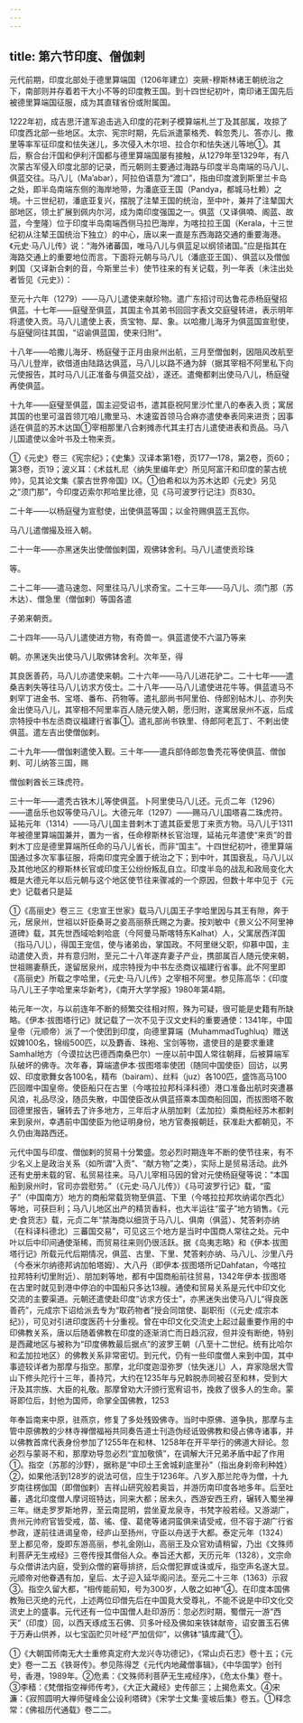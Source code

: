 ```yaml
---
---
---
```

title: 第六节印度、僧伽剌
---



元代前期，印度北部处于德里算端国（1206年建立）突厥-穆斯林诸王朝统治之下，南部则并存着若干大小不等的印度教王国。到十四世纪初叶，南印诸王国先后被德里算端国征服，成为其直辖省份或附属国。

1222年初，成吉思汗遣军追击逃入印度的花剌子模算端札兰丁及其部属，攻掠了印度西北部一些地区。太宗、宪宗时期，先后派遣蒙格秃、斡忽秃儿、答亦儿、撒里等率军征印度和怯失迷儿，多次侵入木尔坦、拉合尔和怯失迷儿等地①。其后，察合台汗国和伊利汗国都与德里算端国屡有接触，从1279年至1329年，有八次蒙古军侵入印度北部的记录，而元朝则主要通过海路与印度半岛南端的马八儿、俱蓝交往。马八儿（Ma’abar），阿拉伯语意为“渡口”，指由印度渡到斯里兰卡岛之处，即半岛南端东侧的海岸地带，为潘底亚王国（Pandya，都城马杜赖）之境。十三世纪初，潘底亚复兴，摆脱了注辇王国的统治，至中叶，兼并了注辇国大部地区，领土扩展到佩内尔河，成为南印度强国之一。俱蓝（又译俱喃、阁蓝、故蓝，今奎隆）位于印度半岛南端西侧马拉巴海岸，为喀拉拉王国（Kerala，十三世纪初从注辇王国统治下独立）的中心，唐以来一直是东西海路交通的重要海港。《元史·马八儿传》说：“海外诸蕃国，唯马八儿与俱蓝足以纲领诸国。”应是指其在海路交通上的重要地位而言。下面将元朝与马八儿（潘底亚王国）、俱蓝以及僧伽剌国（又译新合剌的音，今斯里兰卡）使节往来的有关记载，列一年表（未注出处者皆见《元史》）：

至元十六年（1279）——马八儿遣使来献珍物。遣广东招讨司达鲁花赤杨庭璧招俱蓝。十七年——庭璧至俱蓝，其国主令其弟书回回字表文交庭璧转进，表示明年将遣使入贡。马八儿遣使上表，贡宝物、犀、象。以哈撒儿海牙为俱蓝国宣慰使，与庭璧同往其国，“诏谕俱蓝国，使来归附”。

十八年——哈撒儿海牙、杨庭璧于正月由泉州出航，三月至僧伽剌，因阻风改航至马八儿登岸，欲借道由陆路达俱蓝，马八儿以路不通为辞（据其宰相不阿里私下向元使报告，其时马八儿正准备与俱蓝交战），遂还。遣俺都剌出使马八儿，杨庭璧再使俱蓝。

十九年——庭璧至俱蓝，国主迎受诏书，遣其臣祝阿里沙忙里八的奉表入贡；寓居其国的也里可温首领兀咱儿撒里马、木速蛮首领马合麻亦遣使奉表同来进贡；因事适在俱蓝的苏木达国①宰相那里八合剌摊赤代其主打古儿遣使进表和贡品。马八儿国遣使以金叶书及土物来贡。

①《元史》卷三《宪宗纪》；《史集》汉译本第1卷，页177—178，第2卷，页60；第3卷，页19；波义耳：《术兹札尼〈纳失里编年史〉所见阿富汗和印度的蒙古统帅》，见其论文集《蒙古世界帝国》Ⅸ。①伯希和以为苏木达即《元史》另见之“须门那”，今印度迈索尔邦哈里比德，见《马可波罗行记注》页830。

二十年——以杨庭璧为宣慰使，出使俱蓝等国；以金符赐俱蓝王瓦你。

马八儿遣僧撮及班入朝。

二十一年——亦黑迷失出使僧伽剌国，观佛钵舍利。马八儿遣使贡珍珠

等。

二十二年——遣马速忽、阿里往马八儿求奇宝。二十三年——马八儿、须门那（苏木达）、僧急里（僧伽剌）等国各遣

子弟来朝贡。

二十四年——马八儿遣使进方物，有奇兽一。俱蓝遣使不六温乃等来

朝。亦黑迷失出使马八儿取佛钵舍利。次年至，得

其良医善药，马八儿亦遣使来朝。二十六年——马八儿进花驴二。二十七年——遣桑吉剌失等往马八儿访求方伎士。二十八年——马八儿遣使进花牛等。俱蓝遣马不剌罕丁进金书、宝塔、番布、药物等。遣礼部尚书阿里伯、侍郎别帖木儿、亦列失金出使马八儿，其宰相不阿里率百人随元使入朝，愿归附，遂寓居泉州不返，后成宗特授中书左丞商议福建行省事①。遣礼部尚书铁里、侍郎阿老瓦丁、不剌出使俱蓝。遣左吉出使僧伽剌。

二十九年——僧伽剌遣使入觐。三十年——遣兵部侍郎忽鲁秃花等使俱蓝、僧伽剌、可儿纳答三国，赐

僧伽剌酋长三珠虎符。

三十一年——遣秃古铁木儿等使俱蓝。卜阿里使马八儿还。元贞二年（1296）——遣岳乐也奴等使马八儿。大德元年（1297）——赐马八儿国塔喜二珠虎符。延祐元年（1314）——马八儿国主昔剌木丁遣其臣爱思丁来贡方物。马八儿于1311年被德里算端国兼并，置为一省，任命穆斯林长官治理，延祐元年遣使“来贡”的昔剌木丁应是德里算端所任命的马八儿省长，而非“国主”。十四世纪初叶，德里算端国通过多次军事征服，将南印度完全置于统治之下；到中叶，其国衰乱，马八儿以及其他地区的穆斯林长官或印度王公纷纷叛乱自立。印度半岛的战乱和政局变化大概是大德元年以后元朝与这个地区使节往来骤减的一个原因，但数十年中见于《元史》记载者只是延

①《高丽史》卷三三《忠宣王世家》载马八儿国王子孛哈里因与其王有隙，奔于元，居泉州，世祖以奸臣桑哥之妾高丽蔡氏赐之为妻。按刘敏中《景义公不阿里神道碑》载，其先世西域哈剌哈底（今阿曼马斯喀特东Kalhat）人，父寓居西洋国（指马八儿），得国王宠信，使与诸弟齿，掌国政。不阿里继父职，仰慕中国，主动遣使入贡，并有意归附，至元二十八年遂弃妻子产业，携部属百人随元使来朝，世祖赐妻蔡氏，遂留居泉州，成宗特授为中书左丞商议福建行省事。此不阿里即《高丽史》所载之孛哈里，《元史·马八儿传》之宰相不阿里。参见陈高华：《印度马八儿王子孛哈里来华新考》，《南开大学学报》1980年第4期。

祐元年一次，与以前连年不断的频繁交往相对照，殊为可疑，很可能是史籍有所缺略。《伊本·拔图塔行记》就记载了一次不见于汉文史料的重要通使：1341年，中国皇帝（元顺帝）派了一个使团到印度，向德里算端（MuhammadTughluq）赠送奴婢100名，锦缎500匹，以及麝香、珠袍、宝剑等物，遣使目的是要求重建Samhal地方（今谟拉达巴德西南桑巴尔）一座以前中国人常往朝拜，后被算端军队破坏的佛寺。次年春，算端遣伊本·拔图塔率使团（随同中国使臣）回访，以男奴、印度歌舞女各100名，精布（bairam）、丝料（juz）各100匹，盛饰高马100匹回赠中国皇帝。使臣船只在古里（今喀拉拉邦科泽科德）港口准备出航时突遭暴风浪，礼品尽没，随员失散，中国使臣改从俱蓝搭乘本国商船回国，而拔图塔不敢回德里报告，辗转去了许多地方，三年后才从朋加剌（孟加拉）乘商船经苏木都剌来到泉州，幸遇前中国使臣为他证明身份，地方官奏报朝廷，获准赴大都朝见，不久仍由海路西还。

元代中国与印度、僧伽剌的贸易十分繁盛。忽必烈时期连年不断的使节往来，有不少名义上是政治关系（如所谓“入贡”、“献方物”之类），实际上是贸易活动。此外还有史册未载的官、私贸易往来。马八儿宰相马因的曾对元使杨庭璧等说：“本国船到泉州时，官司亦尝慰劳。”（《元史·马八儿传》）《马可波罗行记》载，“蛮子”（中国南方）地方的商船常载货物至俱蓝、下里（今喀拉拉邦坎纳诺尔西北）等地，可获巨利；马八儿地区出产的精货香料，也大半运往“蛮子”地方销售。《元史·食货志》载，元贞二年“禁海商以细货于马八儿、俱南（俱蓝）、梵答剌亦纳（在科译科德北）三蕃国交易”，可见这三个地方是当时中国商人常往之处。元中叶以后中印间通使渐稀，而贸易往来则仍很活跃。据《岛夷志略》和《伊本·拔图塔行记》所载元代后期情况，俱蓝、古里、下里、梵答剌亦纳、马八儿、沙里八丹（今泰米尔纳德邦讷加帕塔姆）、大八丹（即伊本·拔图塔所记Dahfatan，今喀拉拉邦特利切里附近）、朋加剌等地，都有中国商船前往贸易，1342年伊本·拔图塔在古里时就见到港中停泊的中国船只多达13艘。通使和贸易关系是元代中印文化交流的主要渠道。元朝还遣使赴印度“访求方伎士”，亦黑迷失出使马八儿“得良医善药”，元成宗下诏给派去专为“取药物者”授会同馆使、副职衔（《元史·成宗本纪》），可见对引进印度医药十分重视。曾在中印文化交流史上起过最重要作用的中印佛教关系，唐以后随着佛教在印度的逐渐消亡而日趋沉寂，但并没有断绝，特别是西藏地区与被称为“印度佛教最后据点”的波罗王朝（八至十二世纪。统有比哈尔和孟加拉地区）的佛教关系非常密切。到元代，仍有一些印度僧人来到中国，其中事迹较详者为那摩与指空。那摩，北印度迦湿弥罗（怯失迷儿）人，弃家隐居大雪山下修头陀行十三年，善持咒，大约在1235年与兄斡脱赤同被召至和林，受到大汗及其宗族、大臣的礼敬。那摩曾劝大汗颁行宽宥诏书，挽救了很多人的生命。蒙哥即位后，封他为国师，命掌全国佛教，1253

年奉旨南来中原，驻燕京，修复了多处残毁佛寺。当时中原佛、道争执，那摩与主管中原佛教的少林寺禅僧福裕共同奏告道士刊造伪经诋毁佛教和侵占佛寺诸事，并以佛教首席代表身份参加了1255年在和林、1258年在开平举行的佛道大辩论。忽必烈与蒙哥不和，那摩劝导忽必烈“宜加敬慎”，在调解大汗兄弟矛盾中起了作用①。指空（苏那的沙野），据称是“中印土王舍城刹底里孙”（指出身刹帝利种姓）②，如果他活到128岁的说法可信，应生于1236年。八岁入那兰陀寺为僧，十九岁南往楞伽国（即僧伽剌）吉祥山研究般若奥旨，并游历南印度各地多年。后至吐蕃，遇北印度僧人摩诃班特达，同来大都；居未久，西游安西王府，辗转入蜀坐禅三年。继走罗罗斯地界，至云南昆明，尝坐夏龙泉寺，书梵字般若经。又游湖广，贵州元帅府官皆受戒，苗、徭、僮、葛佬等诸洞蛮俱来请受戒，但不容于湖广行省参政，遂前往进谒皇帝，经庐山至扬州，守臣以舟送于大都。泰定元年（1324）至上都见帝，旋即东游高丽，参礼金刚山，高丽王及众官劝请稍留，乃出《文殊师利菩萨无生戒经》三卷传授其僧俗人众。奉旨还大都，天历元年（1328），文宗命与众僧讲法内庭，受到众僧的窘辱排挤，后众僧犯罪或诛或斥，指空声名遂大显。元顺帝对他眷遇有加，皇后、太子迎入延华阁问法。至元二十三年（1363）示寂③。指空久留大都，“相传能前知，号为300岁，人敬之如神”④。在印度本国佛教殆已灭绝的元代，上述两位印僧先后在中国竟大受尊礼，不能不说是中印文化交流史上的盛事。元代还有一位中国僧人赴印游历：忽必烈时期，蜀僧元一游“西天”（印度）回，以西天琢成玉石佛、贝多叶经及佛如来铁钵献帝，诏安置玉石佛于万寿山供养，以七宝函贮贝叶经“严加信仰”，以佛钵“镇库藏”①。

①《大朝国师南无大士重修真定府大龙兴寺功德记》，《常山贞石志》卷十五；《元史》卷一二五《铁哥传》。参见陈得芝《元代内地藏僧事辑》，《中华国学》创刊号，香港，1989年。②危素：《文殊师利菩萨无生戒经序》，《危太仆集》卷十。③李穑：《梵僧指空禅师传考》，《大正大藏经》史传部三；上揭危素文。④宋濂：《寂照圆明大禅师璧峰金公设利塔碑》《宋学士文集·銮坡后集》卷五。①释念常：《佛祖历代通载》卷二二。